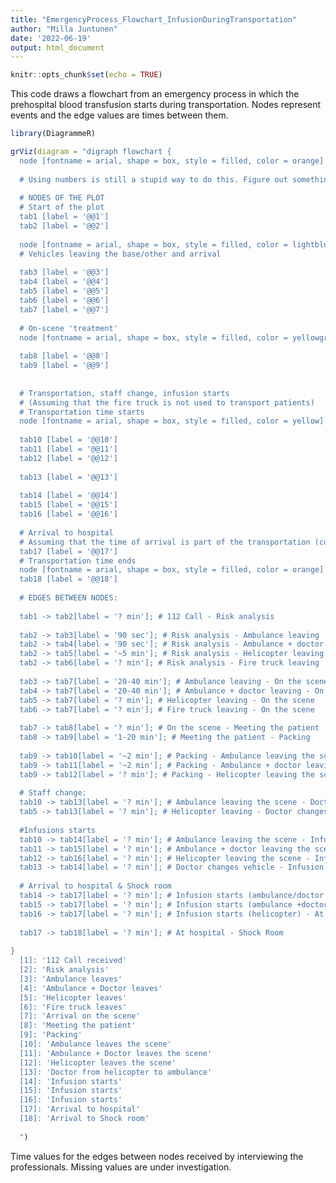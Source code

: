 ---
title: "EmergencyProcess_Flowchart_InfusionDuringTransportation"
author: "Milla Juntunen"
date: '2022-06-19'
output: html_document
---

```{r setup, include=FALSE}
knitr::opts_chunk$set(echo = TRUE)
```
This code draws a flowchart from an emergency process in which the prehospital blood transfusion starts during transportation. Nodes represent events and the edge values are times between them. 
```{r}
library(DiagrammeR)

grViz(diagram = "digraph flowchart {
  node [fontname = arial, shape = box, style = filled, color = orange]
  
  # Using numbers is still a stupid way to do this. Figure out something else. 
  
  # NODES OF THE PLOT
  # Start of the plot
  tab1 [label = '@@1']
  tab2 [label = '@@2']
  
  node [fontname = arial, shape = box, style = filled, color = lightblue]
  # Vehicles leaving the base/other and arrival
  
  tab3 [label = '@@3']
  tab4 [label = '@@4']
  tab5 [label = '@@5']
  tab6 [label = '@@6']
  tab7 [label = '@@7']
  
  # On-scene 'treatment'
  node [fontname = arial, shape = box, style = filled, color = yellowgreen]
  
  tab8 [label = '@@8']
  tab9 [label = '@@9']
  
  
  # Transportation, staff change, infusion starts
  # (Assuming that the fire truck is not used to transport patients)
  # Transportation time starts
  node [fontname = arial, shape = box, style = filled, color = yellow]
  
  tab10 [label = '@@10']
  tab11 [label = '@@11']
  tab12 [label = '@@12']
  
  tab13 [label = '@@13'] 
  
  tab14 [label = '@@14']
  tab15 [label = '@@15']
  tab16 [label = '@@16']
  
  # Arrival to hospital
  # Assuming that the time of arrival is part of the transportation (color!)
  tab17 [label = '@@17']
  # Transportation time ends
  node [fontname = arial, shape = box, style = filled, color = orange]
  tab18 [label = '@@18']
  
  # EDGES BETWEEN NODES:
  
  tab1 -> tab2[label = '? min']; # 112 Call - Risk analysis
  
  tab2 -> tab3[label = '90 sec']; # Risk analysis - Ambulance leaving
  tab2 -> tab4[label = '90 sec']; # Risk analysis - Ambulance + doctor leaving
  tab2 -> tab5[label = '~5 min']; # Risk analysis - Helicopter leaving
  tab2 -> tab6[label = '? min']; # Risk analysis - Fire truck leaving
  
  tab3 -> tab7[label = '20-40 min']; # Ambulance leaving - On the scene
  tab4 -> tab7[label = '20-40 min']; # Ambulance + doctor leaving - On the scene
  tab5 -> tab7[label = '? min']; # Helicopter leaving - On the scene
  tab6 -> tab7[label = '? min']; # Fire truck leaving - On the scene
  
  tab7 -> tab8[label = '? min']; # On the scene - Meeting the patient
  tab8 -> tab9[label = '1-20 min']; # Meeting the patient - Packing
  
  tab9 -> tab10[label = '~2 min']; # Packing - Ambulance leaving the scene
  tab9 -> tab11[label = '~2 min']; # Packing - Ambulance + doctor leaving the scene
  tab9 -> tab12[label = '? min']; # Packing - Helicopter leaving the scene
  
  # Staff change:
  tab10 -> tab13[label = '? min']; # Ambulance leaving the scene - Doctor changes vehicle
  tab5 -> tab13[label = '? min']; # Helicopter leaving - Doctor changes vehicle
  
  #Infusions starts
  tab10 -> tab14[label = '? min']; # Ambulance leaving the scene - Infusion starts (ambulance/doctor changes vehicle)
  tab11 -> tab15[label = '? min']; # Ambulance + doctor leaving the scene - Infusion starts (ambulance + doctor)
  tab12 -> tab16[label = '? min']; # Helicopter leaving the scene - Infusion starts (helicopter)
  tab13 -> tab14[label = '? min']; # Doctor changes vehicle - Infusion starts (ambulance/doctor changes vehicle)
  
  # Arrival to hospital & Shock room
  tab14 -> tab17[label = '? min']; # Infusion starts (ambulance/doctor changes vehicle) - At hospital
  tab15 -> tab17[label = '? min']; # Infusion starts (ambulance +doctor) - At hospital
  tab16 -> tab17[label = '? min']; # Infusion starts (helicopter) - At hospital
  
  tab17 -> tab18[label = '? min']; # At hospital - Shock Room
  
}  
  [1]: '112 Call received'
  [2]: 'Risk analysis'
  [3]: 'Ambulance leaves'
  [4]: 'Ambulance + Doctor leaves'
  [5]: 'Helicopter leaves'
  [6]: 'Fire truck leaves'
  [7]: 'Arrival on the scene'
  [8]: 'Meeting the patient'
  [9]: 'Packing'
  [10]: 'Ambulance leaves the scene'
  [11]: 'Ambulance + Doctor leaves the scene'
  [12]: 'Helicopter leaves the scene'
  [13]: 'Doctor from helicopter to ambulance'
  [14]: 'Infusion starts'
  [15]: 'Infusion starts'
  [16]: 'Infusion starts'
  [17]: 'Arrival to hospital'
  [18]: 'Arrival to Shock room'
  
  ")
```

Time values for the edges between nodes received by interviewing the professionals. Missing values are under investigation.